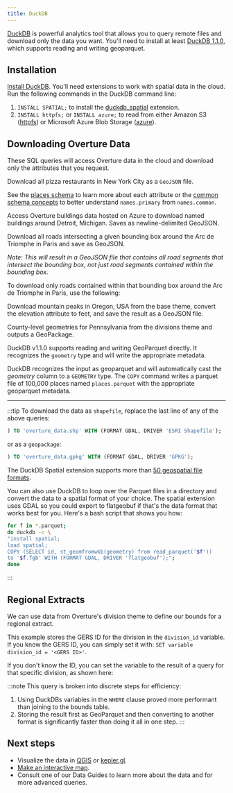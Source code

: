 ```yaml
---
title: DuckDB
---
```



[DuckDB](https://duckdb.org/) is powerful analytics tool that allows you to query remote files and download only the data you want. You'll need to install at least [DuckDB 1.1.0](https://duckdb.org/2024/09/09/announcing-duckdb-110.html), which supports reading and writing geoparquet.

## Installation

[Install DuckDB](https://duckdb.org/docs/installation/). You'll need extensions to work with spatial data in the cloud. Run the following commands in the DuckDB command line:

1. `INSTALL SPATIAL;` to install the [duckdb_spatial](https://github.com/duckdblabs/duckdb_spatial) extension.
2. `INSTALL httpfs;` or `INSTALL azure;` to read from either Amazon S3 ([httpfs](https://duckdb.org/docs/guides/import/s3_import.html)) or Microsoft Azure Blob Storage ([azure](https://duckdb.org/docs/extensions/azure)).

## Downloading Overture Data

These SQL queries will access Overture data in the cloud and download only the attributes that you request.

<Tabs queryString="query">

<TabItem value="Places" label="Places">

Download all pizza restaurants in New York City as a `GeoJSON` file.

<QueryBuilder query={NewYorkPizza}></QueryBuilder>

See the [places schema](/schema/reference/places/place) to learn more about each attribute or the [common schema concepts](/schema/concepts/names/) to better understand `names.primary` from `names.common`.
</TabItem>

<TabItem value="Buildings" label="Buildings">

Access Overture buildings data hosted on Azure to download named buildings around Detroit, Michigan. Saves as newline-delimited GeoJSON.

<QueryBuilder query={DetroitBuildings}></QueryBuilder>
</TabItem>

<TabItem value="Roads" label="Roads">

Download all roads intersecting a given bounding box around the Arc de Triomphe in Paris and save as GeoJSON.

<QueryBuilder query={ParisRoadsIntersecting}></QueryBuilder>
_Note: This will result in a GeoJSON file that contains all road segments that intersect the bounding box, not just road segments contained within the bounding box._

To download only roads contained within that bounding box around the Arc de Triomphe in Paris, use the following:
<QueryBuilder query={ParisRoadsContained}></QueryBuilder>
</TabItem>

<TabItem value="Mountains" label="Mountains">

Download mountain peaks in Oregon, USA from the base theme, convert the elevation attribute to feet, and save the result as a GeoJSON file.

<QueryBuilder query={Peaks}></QueryBuilder>

</TabItem>

<TabItem value="Counties" label="Counties">

County-level geometries for Pennsylvania from the divisions theme and outputs a GeoPackage.

<QueryBuilder query={CountyGeometries}></QueryBuilder>

</TabItem>

<TabItem value="geoparquet" label="As GeoParquet">

DuckDB v1.1.0 supports reading and writing GeoParquet directly. It recognizes the `geometry` type and will write the appropriate metadata.

<QueryBuilder query={WriteGeoparquet}></QueryBuilder>

DuckDB recognizes the input as geoparquet and will automatically cast the _geometry_ column to a `GEOMETRY` type.
The `COPY` command writes a parquet file of 100,000 places named `places.parquet` with the appropriate geoparquet metadata.

</TabItem>
</Tabs>

---

:::tip
To download the data as `shapefile`, replace the last line of any of the above queries:

```sql
) TO 'overture_data.shp' WITH (FORMAT GDAL, DRIVER 'ESRI Shapefile');
```

or as a `geopackage`:

```sql
) TO 'overture_data.gpkg' WITH (FORMAT GDAL, DRIVER 'GPKG');
```

The DuckDB Spatial extension supports more than [50 geospatial file formats](https://duckdb.org/docs/extensions/spatial.html#st_read--read-spatial-data-from-files).

You can also use DuckDB to loop over the Parquet files in a directory and convert the data to a spatial format of your choice. The spatial extension uses GDAL so you could export to flatgeobuf if that's the data format that works best for you. Here's a bash script that shows you how:

```bash
for f in *.parquet;
do duckdb -c \
"install spatial;
load spatial;
COPY (SELECT id, st_geomfromwkb(geometry) from read_parquet('$f'))
to '$f.fgb' WITH (FORMAT GDAL, DRIVER 'flatgeobuf');";
done
```
:::

## Regional Extracts

We can use data from Overture's division theme to define our bounds for a regional extract.

This example stores the GERS ID for the division in the `division_id` variable. If you know the GERS ID, you can simply set it with: `SET variable division_id = '<GERS ID>'`.

If you don't know the ID, you can set the variable to the result of a query for that specific division, as shown here:


<QueryBuilder query={BuildingsInDivision}></QueryBuilder>

:::note
This query is broken into discrete steps for efficiency:

1. Using DuckDBs variables in the `WHERE` clause proved more performant than joining to the bounds table.
2. Storing the result first as GeoParquet and then converting to another format is significantly faster than doing it all in one step.
:::


## Next steps

- Visualize the data in [QGIS](/examples/QGIS) or [kepler.gl](/examples/kepler-gl).
- [Make an interactive map](/examples/build-a-map).
- Consult one of our Data Guides to learn more about the data and for more advanced queries.
